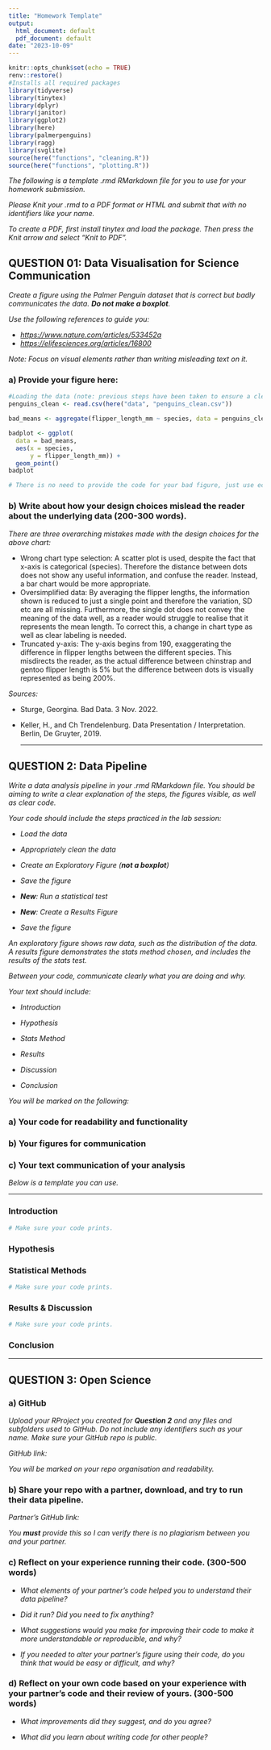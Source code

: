 ```yaml
---
title: "Homework Template"
output:
  html_document: default
  pdf_document: default
date: "2023-10-09"
---
```


```r
knitr::opts_chunk$set(echo = TRUE)
renv::restore()
#Installs all required packages
library(tidyverse)
library(tinytex)
library(dplyr)
library(janitor)
library(ggplot2)
library(here)
library(palmerpenguins)
library(ragg)
library(svglite)
source(here("functions", "cleaning.R"))
source(here("functions", "plotting.R"))
```

*The following is a template .rmd RMarkdown file for you to use for your homework submission.*

*Please Knit your .rmd to a PDF format or HTML and submit that with no identifiers like your name.*

*To create a PDF, first install tinytex and load the package. Then press the Knit arrow and select "Knit to PDF".*

## QUESTION 01: Data Visualisation for Science Communication

*Create a figure using the Palmer Penguin dataset that is correct but badly communicates the data. **Do not make a boxplot**.*

*Use the following references to guide you:*

-   [*https://www.nature.com/articles/533452a*](https://www.nature.com/articles/533452a){.uri}
-   [*https://elifesciences.org/articles/16800*](https://elifesciences.org/articles/16800){.uri}

*Note: Focus on visual elements rather than writing misleading text on it.*

### a) Provide your figure here:

```r
#Loading the data (note: previous steps have been taken to ensure a clean csv)
penguins_clean <- read.csv(here("data", "penguins_clean.csv"))

bad_means <- aggregate(flipper_length_mm ~ species, data = penguins_clean, FUN = mean)

badplot <- ggplot(
  data = bad_means, 
  aes(x = species, 
      y = flipper_length_mm)) +
  geom_point()
badplot

# There is no need to provide the code for your bad figure, just use echo=FALSE so the code is hidden. Make sure your figure is visible after you knit it. 

```

### b) Write about how your design choices mislead the reader about the underlying data (200-300 words).

*There are three overarching mistakes made with the design choices for the above chart:*

-   Wrong chart type selection: A scatter plot is used, despite the fact that x-axis is categorical (species). Therefore the distance between dots does not show any useful information, and confuse the reader. Instead, a bar chart would be more appropriate.
-   Oversimplified data: By averaging the flipper lengths, the information shown is reduced to just a single point and therefore the variation, SD etc are all missing. Furthermore, the single dot does not convey the meaning of the data well, as a reader would struggle to realise that it represents the mean length. To correct this, a change in chart type as well as clear labeling is needed.
-   Truncated y-axis: The y-axis begins from 190, exaggerating the difference in flipper lengths between the different species. This misdirects the reader, as the actual difference between chinstrap and gentoo flipper length is 5% but the difference between dots is visually represented as being 200%.

*Sources:*

-   Sturge, Georgina. Bad Data. 3 Nov. 2022.

-   Keller, H., and Ch Trendelenburg. Data Presentation / Interpretation. Berlin, De Gruyter, 2019.

    ------------------------------------------------------------------------

## QUESTION 2: Data Pipeline

*Write a data analysis pipeline in your .rmd RMarkdown file. You should be aiming to write a clear explanation of the steps, the figures visible, as well as clear code.*

*Your code should include the steps practiced in the lab session:*

-   *Load the data*

-   *Appropriately clean the data*

-   *Create an Exploratory Figure (**not a boxplot**)*

-   *Save the figure*

-   ***New**: Run a statistical test*

-   ***New**: Create a Results Figure*

-   *Save the figure*

*An exploratory figure shows raw data, such as the distribution of the data. A results figure demonstrates the stats method chosen, and includes the results of the stats test.*

*Between your code, communicate clearly what you are doing and why.*

*Your text should include:*

-   *Introduction*

-   *Hypothesis*

-   *Stats Method*

-   *Results*

-   *Discussion*

-   *Conclusion*

*You will be marked on the following:*

### a) Your code for readability and functionality

### b) Your figures for communication

### c) Your text communication of your analysis

*Below is a template you can use.*

------------------------------------------------------------------------

### Introduction

```r

# Make sure your code prints. 

```

### Hypothesis

### Statistical Methods

```r

# Make sure your code prints. 

```

### Results & Discussion

```r

# Make sure your code prints. 

```

### Conclusion

------------------------------------------------------------------------

## QUESTION 3: Open Science

### a) GitHub

*Upload your RProject you created for **Question 2** and any files and subfolders used to GitHub. Do not include any identifiers such as your name. Make sure your GitHub repo is public.*

*GitHub link:*

*You will be marked on your repo organisation and readability.*

### b) Share your repo with a partner, download, and try to run their data pipeline.

*Partner's GitHub link:*

*You **must** provide this so I can verify there is no plagiarism between you and your partner.*

### c) Reflect on your experience running their code. (300-500 words)

-   *What elements of your partner's code helped you to understand their data pipeline?*

-   *Did it run? Did you need to fix anything?*

-   *What suggestions would you make for improving their code to make it more understandable or reproducible, and why?*

-   *If you needed to alter your partner's figure using their code, do you think that would be easy or difficult, and why?*

### d) Reflect on your own code based on your experience with your partner's code and their review of yours. (300-500 words)

-   *What improvements did they suggest, and do you agree?*

-   *What did you learn about writing code for other people?*
